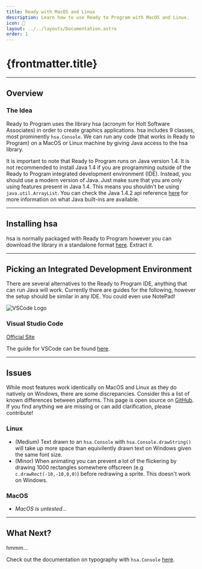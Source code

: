```yaml
---
title: Ready with MacOS and Linux
description: Learn how to use Ready to Program with MacOS and Linux.
icon: 🍎
layout: ../../layouts/Documentation.astro
order: 1
---
```


# {frontmatter.title}

---

## Overview

### The Idea

Ready to Program uses the library hsa (acronym for Holt Software Associates) in order to create graphics applications. hsa includes 9 classes, most prominently `hsa.Console`. We can run any code (that works in Ready to Program) on a MacOS or Linux machine by giving Java access to the hsa library.

It is important to note that Ready to Program runs on Java version 1.4. It is not recommended to install Java 1.4 if you are programming outside of the Ready to Program integrated development environment (IDE). Instead, you should use a modern version of Java. Just make sure that you are only using features present in Java 1.4. This means you shouldn't be using `java.util.ArrayList`. You can check the Java 1.4.2 api reference [here](https://java142.netlify.app/api/overview-summary.html) for more information on what Java built-ins are available.

---

## Installing hsa

hsa is normally packaged with Ready to Program however you can download the library in a standalone format [here](/downloads/hsa.zip). Extract it.

---

## Picking an Integrated Development Environment

There are several alternatives to the Ready to Program IDE, anything that can run Java will work. Currently there are guides for the following, however the setup should be similar in any IDE. You could even use NotePad!

![VSCode Logo](https://img.icons8.com/color/48/000000/visual-studio-code-2019.png)
### Visual Studio Code
[Official Site](https://code.visualstudio.com/)

The guide for VSCode can be found [here](/guides/vscode).

---

## Issues

While most features work identically on MacOS and Linux as they do natively on Windows, there are some discrepancies. Consider this a list of known differences between platforms. This page is open source on [GitHub](https://github.com/Dmrgn/readytoprogram.xyz). If you find anything we are missing or can add clarification, please contribute!

### Linux
- (Medium) Text drawn to an `hsa.Console` with `hsa.Console.drawString()` will take up more space than equivilently drawn text on Windows given the same font size.
- (Minor) When animating you can prevent a lot of the flickering by drawing 1000 rectangles somewhere offscreen (e.g `c.drawRect(-10,-10,0,0)`) before redrawing a sprite. This doesn't work on Windows.

### MacOS
- *MacOS is untested...*

---

## What Next?

hmmm...

Check out the documentation on typography with `hsa.Console` [here](/docs/typography).